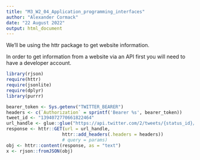 ```yaml
---
title: "M3_W2_04_Application_programming_interfaces"
author: "Alexander Cormack"
date: "22 August 2022"
output: html_document
---
```


We'll be using the httr package to get website information.

In order to get information from a website via an API first you will need to have a developer account. 


```r
library(rjson)
require(httr)
require(jsonlite)
require(dplyr)
library(purrr)

bearer_token <- Sys.getenv("TWITTER_BEARER")
headers <- c(`Authorization` = sprintf('Bearer %s', bearer_token))
tweet_id <- "1394072770661822464"
url_handle <- glue::glue("https://api.twitter.com/2/tweets/{status_id}/liking_users", status_id = tweet_id)
response <- httr::GET(url = url_handle,
                     httr::add_headers(.headers = headers))
                     # query = params)
obj <- httr::content(response, as = "text")
x <- rjson::fromJSON(obj)
```















